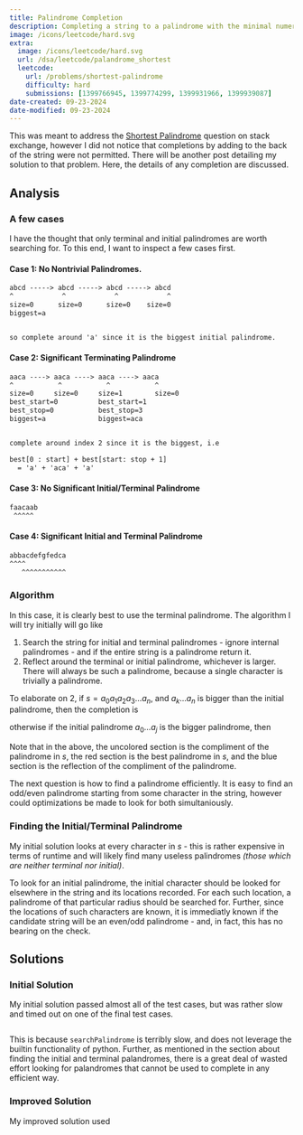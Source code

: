 ```yaml
---
title: Palindrome Completion
description: Completing a string to a palindrome with the minimal numer of characters.
image: /icons/leetcode/hard.svg
extra:  
  image: /icons/leetcode/hard.svg
  url: /dsa/leetcode/palandrome_shortest
  leetcode: 
    url: /problems/shortest-palindrome
    difficulty: hard
    submissions: [1399766945, 1399774299, 1399931966, 1399939087]
date-created: 09-23-2024
date-modified: 09-23-2024
---
```



This was meant to address the [Shortest Palindrome](https://leetcode.com/problems/shortest-palindrome/?envType=daily-question&envId=2024-09-20)
question on stack exchange, however I did not notice that completions by adding
to the back of the string were not permitted. There will be another post 
detailing my solution to that problem. Here, the details of any completion are
discussed.


## Analysis

### A few cases

I have the thought that only terminal and initial palindromes are worth 
searching for. To this end, I want to inspect a few cases first.


#### Case 1: No Nontrivial Palindromes.

```default
abcd -----> abcd -----> abcd -----> abcd
^            ^            ^            ^
size=0      size=0      size=0    size=0
biggest=a


so complete around 'a' since it is the biggest initial palindrome.
```


#### Case 2: Significant Terminating Palindrome

```default
aaca ----> aaca ----> aaca ----> aaca
^           ^           ^           ^
size=0     size=0     size=1        size=0
best_start=0          best_start=1
best_stop=0           best_stop=3
biggest=a             biggest=aca


complete around index 2 since it is the biggest, i.e

best[0 : start] + best[start: stop + 1]
  = 'a' + 'aca' + 'a'
```


#### Case 3: No Significant Initial/Terminal Palindrome

```default
faacaab 
 ^^^^^
```


#### Case 4: Significant Initial and Terminal Palindrome

```default
abbacdefgfedca
^^^^ 
   ^^^^^^^^^^^
```


### Algorithm

In this case, it is clearly best to use the terminal palindrome.
The algorithm I will try initially will go like

1. Search the string for initial and terminal palindromes - ignore internal 
   palindromes - and if the entire string is a palindrome return it.
2. Reflect around the terminal or initial palindrome, whichever is larger. 
   There will always be such a palindrome, because a single character is 
   trivially a palindrome.

To elaborate on 2, if $s=a_0a_1a_2a_3...a_n$, and $a_k...a_n$ is bigger than the 
initial palindrome, then the completion is

\begin{equation}
  \color{green}a_0a_1...a_{k-1} \color{red}a_k...a_n \color{blue} a_{k-1}..a_1a_0
\end{equation}

otherwise if the initial palindrome $a_0...a_j$ is the bigger palindrome, then

\begin{equation}
  \color{blue}a_na{n-1}...a{j+1}\color{red}a_0...a_j\color{green}a_{j+1}...a{n-1}a_n
\end{equation}

Note that in the above, the uncolored section is the compliment of the 
palindrome in $s$, the red section is the best palindrome in $s$, and the blue 
section is the reflection of the compliment of the palindrome.


The next question is how to find a palindrome efficiently. It is easy to find
an odd/even palindrome starting from some character in the string, however 
could optimizations be made to look for both simultaniously.


### Finding the Initial/Terminal Palindrome

My initial solution looks at every character in $s$ - this is rather expensive
in terms of runtime and will likely find many useless palindromes *(those which
are neither terminal nor initial)*.

To look for an initial palindrome, the initial character should be looked for 
elsewhere in the string and its locations recorded. For each such location, a
palindrome of that particular radius should be searched for. Further, since the
locations of such characters are known, it is immediatly known if the candidate
string will be an even/odd palindrome - and, in fact, this has no bearing on 
the check. 


## Solutions

### Initial Solution

My initial solution passed almost all of the test cases, but was rather slow 
and timed out on one of the final test cases.

```.python
```

This is because ``searchPalindrome`` is terribly slow, and does not leverage
the builtin functionality of python. Further, as mentioned in the section about
finding the initial and terminal palandromes, there is a great deal of wasted
effort looking for palandromes that cannot be used to complete in any efficient
way.


### Improved Solution

My improved solution used 


```.python
```

